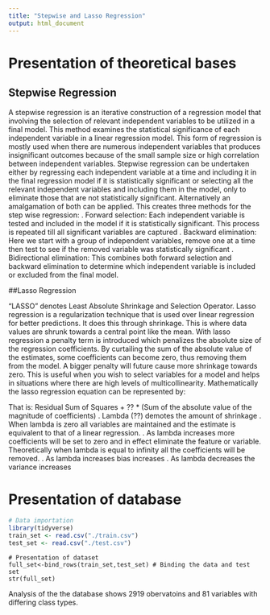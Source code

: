 ---
title: "Stepwise and Lasso Regression"
output: html_document
---


# Presentation of theoretical bases

## Stepwise Regression

A stepwise regression is an iterative construction of a regression model that involving the selection of relevant independent variables to be utilized in a final model. This method examines the statistical significance of each independent variable in a linear regression model. This form of regression is mostly used when there are numerous independent variables that produces insignificant outcomes because of the small sample size or high correlation between independent variables.
Stepwise regression can be undertaken either by regressing each independent variable at a time and including it in the final regression model if it is statistically significant or selecting all the relevant independent variables and including them in the model, only to eliminate those that are not statistically significant. Alternatively an amalgamation of both can be applied. This creates three methods for the step wise regression:
.	Forward selection: Each independent variable is tested and included in the model if it is statistically significant. This process is repeated till all significant variables are captured
.	Backward elimination: Here we start with a group of independent variables, remove one at a time then test to see if the removed variable was statistically significant
.	Bidirectional elimination: This combines both forward selection and backward elimination to determine which independent variable is included or excluded from the final model.


##Lasso Regression

"LASSO" denotes Least Absolute Shrinkage and Selection Operator. Lasso regression is a regularization technique that is used over linear regression for better predictions.  It does this through shrinkage. This is where data values are shrunk towards a central point like the mean. 
With lasso regression a penalty term is introduced which penalizes the absolute size of the regression coefficients. By curtailing the sum of the absolute value of the estimates, some coefficients can become zero, thus removing them from the model. A bigger penalty will future cause more shrinkage towards zero. This is useful when you wish to select variables for a model and helps in situations where there are high levels of multicollinearity.
Mathematically the lasso regression equation can be represented by:
 

That is: Residual Sum of Squares + ?? * (Sum of the absolute value of the magnitude of coefficients)
.	Lambda (??) demotes the amount of shrinkage
.	When lambda is zero all variables are maintained and the estimate is equivalent to that of a linear regression.
.	As lambda increases more coefficients will be set to zero and in effect eliminate the feature or variable. Theoretically when lambda is equal to infinity all the coefficients will be removed.
.	As lambda increases bias increases
.	As lambda decreases the variance increases


# Presentation of database

```{r setup}
# Data importation
library(tidyverse)
train_set <- read.csv("./train.csv")
test_set <- read.csv("./test.csv")
```

```{r_dataset, echo=FALSE}
# Presentation of dataset
full_set<-bind_rows(train_set,test_set) # Binding the data and test set
str(full_set)
```

Analysis of the the database shows 2919 obervatoins and 81 variables with differing class types.
